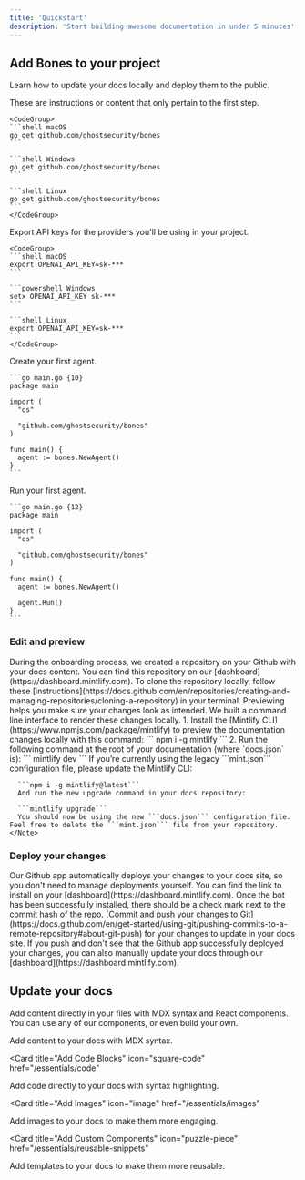 ```yaml
---
title: 'Quickstart'
description: 'Start building awesome documentation in under 5 minutes'
---
```


## Add Bones to your project

Learn how to update your docs locally and deploy them to the public.

<Steps>
  <Step title="First Step">
    These are instructions or content that only pertain to the first step.

    <CodeGroup>
    ```shell macOS
    go get github.com/ghostsecurity/bones
    ```

    ```shell Windows
    go get github.com/ghostsecurity/bones
    ```

    ```shell Linux
    go get github.com/ghostsecurity/bones
    ```
    </CodeGroup>
  </Step>
  <Step title="Second Step">
    Export API keys for the providers you'll be using in your project.

    <CodeGroup>
    ```shell macOS
    export OPENAI_API_KEY=sk-***
    ```

    ```powershell Windows
    setx OPENAI_API_KEY sk-***
    ```

    ```shell Linux
    export OPENAI_API_KEY=sk-***
    ```
    </CodeGroup>
  </Step>
  <Step title="Third Step">
    Create your first agent.

    ```go main.go {10}
    package main

    import (
      "os"

      "github.com/ghostsecurity/bones"
    )

    func main() {
      agent := bones.NewAgent()
    }
    ```
  </Step>
  <Step title="Fourth Step">
    Run your first agent.

    ```go main.go {12}
    package main

    import (
      "os"

      "github.com/ghostsecurity/bones"
    )

    func main() {
      agent := bones.NewAgent()

      agent.Run()
    }
    ```
  </Step>
</Steps>

### Edit and preview

<AccordionGroup>
  <Accordion icon="github" title="Clone your docs locally">
    During the onboarding process, we created a repository on your Github with
    your docs content. You can find this repository on our
    [dashboard](https://dashboard.mintlify.com). To clone the repository
    locally, follow these
    [instructions](https://docs.github.com/en/repositories/creating-and-managing-repositories/cloning-a-repository)
    in your terminal.
  </Accordion>
  <Accordion icon="rectangle-terminal" title="Preview changes">
    Previewing helps you make sure your changes look as intended. We built a
    command line interface to render these changes locally. 
    1. Install the
    [Mintlify CLI](https://www.npmjs.com/package/mintlify) to preview the
    documentation changes locally with this command: ``` npm i -g mintlify ```
    2. Run the following command at the root of your documentation (where
    `docs.json` is): ``` mintlify dev ```
    <Note>
      If you’re currently using the legacy ```mint.json``` configuration file, please update the Mintlify CLI:


      ```npm i -g mintlify@latest```
      And run the new upgrade command in your docs repository:

      ```mintlify upgrade```
      You should now be using the new ```docs.json``` configuration file. Feel free to delete the ```mint.json``` file from your repository.
    </Note>
  </Accordion>
</AccordionGroup>

### Deploy your changes

<AccordionGroup>

<Accordion icon="message-bot" title="Install our Github app">
  Our Github app automatically deploys your changes to your docs site, so you
  don't need to manage deployments yourself. You can find the link to install on
  your [dashboard](https://dashboard.mintlify.com). Once the bot has been
  successfully installed, there should be a check mark next to the commit hash
  of the repo.
</Accordion>
<Accordion icon="rocket" title="Push your changes">
  [Commit and push your changes to
  Git](https://docs.github.com/en/get-started/using-git/pushing-commits-to-a-remote-repository#about-git-push)
  for your changes to update in your docs site. If you push and don't see that
  the Github app successfully deployed your changes, you can also manually
  update your docs through our [dashboard](https://dashboard.mintlify.com).
</Accordion>

</AccordionGroup>

## Update your docs

Add content directly in your files with MDX syntax and React components. You can use any of our components, or even build your own.

<CardGroup>

<Card title="Add Content With MDX" icon="file" href="/essentials/markdown">
  Add content to your docs with MDX syntax.
</Card>

<Card
  title="Add Code Blocks"
  icon="square-code"
  href="/essentials/code"
>
  Add code directly to your docs with syntax highlighting.
</Card>

<Card
  title="Add Images"
  icon="image"
  href="/essentials/images"
>
  Add images to your docs to make them more engaging.
</Card>

<Card
  title="Add Custom Components"
  icon="puzzle-piece"
  href="/essentials/reusable-snippets"
>
  Add templates to your docs to make them more reusable.
</Card>

</CardGroup>
